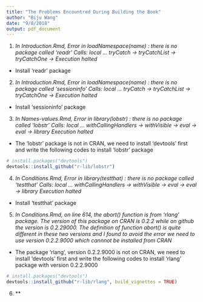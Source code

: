 ```yaml
---
title: "The Problems Encountred During Building the Book"
author: "Biju Wang"
date: "9/8/2018"
output: pdf_document
---
```


1. *In Introduction.Rmd, Error in loadNamespace(name) : there is no package called 'readr'
Calls: local ... tryCatch -> tryCatchList -> tryCatchOne -> <Anonymous>
Execution halted*
* Install 'readr' package
\vspace{8mm}

2. *In Introduction.Rmd, Error in loadNamespace(name) : there is no package called 'sessioninfo'
Calls: local ... tryCatch -> tryCatchList -> tryCatchOne -> <Anonymous>
Execution halted*
* Install 'sessioninfo' package
\vspace{8mm}

3. *In Names-values.Rmd, Error in library(lobstr) : there is no package called 'lobstr'
Calls: local ... withCallingHandlers -> withVisible -> eval -> eval -> library
Execution halted*
* The 'lobstr' package is not in CRAN, we need to install 'devtools' first and write the following codes to install 'lobstr' package


```r
# install.packages("devtools")
devtools::install_github("r-lib/lobstr")
```
\vspace{8mm}

4. *In Conditions.Rmd, Error in library(testthat) : there is no package called 'testthat'
Calls: local ... withCallingHandlers -> withVisible -> eval -> eval -> library
Execution halted*
* Install 'testthat' package
\vspace{8mm}

5. *In Conditions.Rmd, on line 614, the abort() function is from 'rlang' package. The version of this package on CRAN is 0.2.2 while on github the version is 0.2.29000. The definition of function abort() is quite different in these two versions and I found to avoid the error we need to use version 0.2.2.9000 which cannnot be installed from CRAN*
* The package 'rlang', version 0.2.2.9000 is not on CRAN, we need to install 'devtools' first and write the following codes to install 'rlang' package with version 0.2.2.9000

```r
# install.packages("devtools")
devtools::install_github("r-lib/rlang", build_vignettes = TRUE)
```
\vspace{8mm}

6. **




